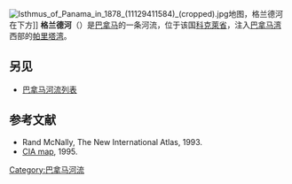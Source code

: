 {{Infobox_River 
  | river_name      = 格兰德河 (巴拿马)<br>Rio Grande (Panama)
  | image_name      = Panama and the canal (1910) (14778343224).jpg
  | image_size      = 250px
  | caption         = 1910年的格兰德河
  | origin          =  
  | mouth           = 
  | basin_countries = [[巴拿马|巴拿马]]
  | length          = 
  | elevation       = 
  | mouth_elevation = 
  | discharge       = 
  | watershed       = 
}}
[[File:Isthmus_of_Panama_in_1878_(11129411584)_(cropped).jpg|thumb]]地图，格兰德河在下方]]
'''格兰德河'''（{{lang-es|Rio Grande}}）是[[巴拿马|巴拿马]]的一条河流，位于该国[[科克萊省|科克萊省]]，注入[[巴拿马湾|巴拿马湾]]西部的[[帕里塔湾|帕里塔湾]]。

==另见==
*[[巴拿马河流列表|巴拿马河流列表]]
==参考文献==
* Rand McNally, The New International Atlas, 1993.
*[[:Image:Panama_relief_1995.jpg|CIA map]], 1995.
{{Panama-geo-stub}}

{{coord|9|01|N|79|37|W|display=title|region:PA_type:river_source:GNS-enwiki}}

[[Category:巴拿马河流|Category:巴拿马河流]]